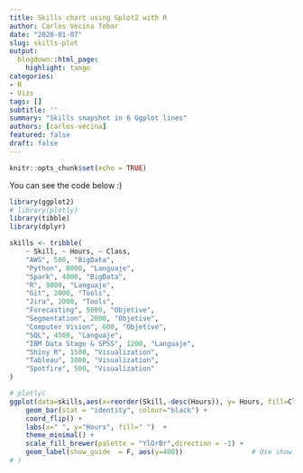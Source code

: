 ```yaml
---
title: Skills chart using Gplot2 with R
author: Carlos Vecina Tebar
date: "2020-01-07"
slug: skills-plot
output:
  blogdown::html_page:
    highlight: tango
categories:
- R
- Vizs
tags: []
subtitle: ''
summary: "Skills snapshot in 6 Ggplot lines"
authors: [carlos-vecina]
featured: false
draft: false
---
```


```r
knitr::opts_chunk$set(echo = TRUE)
```

You can see the code below :)

```r
library(ggplot2)
# library(plotly)
library(tibble)
library(dplyr)

skills <- tribble(
    ~ Skill, ~ Hours, ~ Class,
    "AWS", 500, "BigData",
    "Python", 8000, "Languaje",
    "Spark", 4000, "BigData",
    "R", 9000, "Languaje",
    "Git", 2000, "Tools",
    "Jira", 2000, "Tools",
    "Forecasting", 5000, "Objetive",
    "Segmentation", 2000, "Objetive",
    "Computer Vision", 600, "Objetive",
    "SQL", 4500, "Languaje",
    "IBM Data Stage & SPSS", 1200, "Languaje",
    "Shiny R", 1500, "Visualization",
    "Tableau", 1000, "Visualization",
    "Spotfire", 500, "Visualization"
) 
```


```r
# plotly(
ggplot(data=skills,aes(x=reorder(Skill,-desc(Hours)), y= Hours, fill=Class, label=paste0(Hours," h"))) + 
    geom_bar(stat = "identity", colour="black") +
    coord_flip() +
    labs(x=" ", y="Hours", fill=" ")  +
    theme_minimal() +
    scale_fill_brewer(palette = "YlOrBr",direction = -1) +
    geom_label(show_guide  = F, aes(y=400))                 # Use show_guide despite the warning
# )
```


